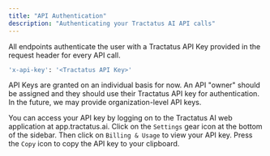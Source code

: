 ```yaml
---
title: "API Authentication"
description: "Authenticating your Tractatus AI API calls"
---
```


All endpoints authenticate the user with a Tractatus API Key provided in the request header for every API call.

```bash
'x-api-key': '<Tractatus API Key>'
```

API Keys are granted on an individual basis for now. An API "owner" should be assigned and they should use their
Tractatus API key for authentication. In the future, we may provide organization-level API keys.

You can access your API key by logging on to the Tractatus AI web application at app.tractatus.ai. Click on the
`Settings` gear icon at the bottom of the sidebar. Then click on `Billing & Usage` to view your API key. Press
the `Copy` icon to copy the API key to your clipboard.